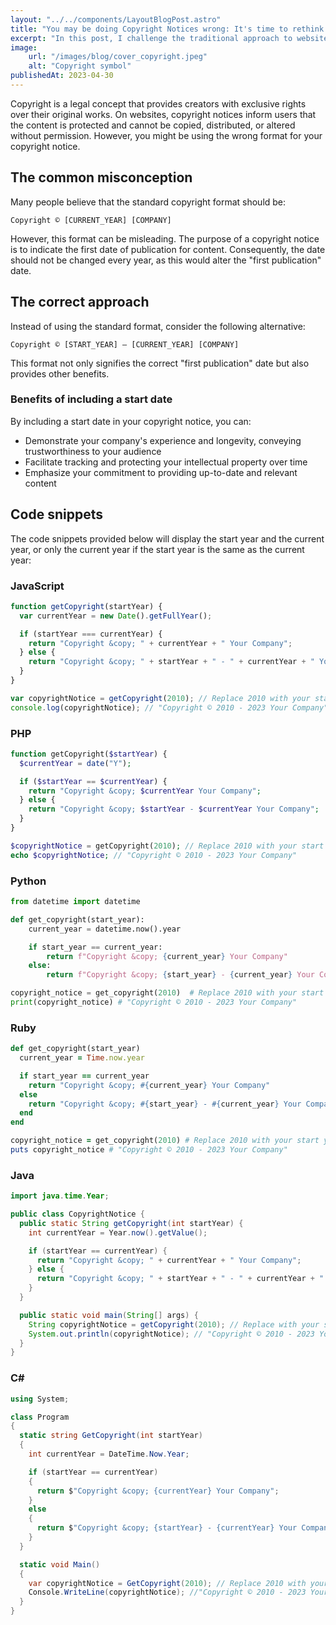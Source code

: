 ```yaml
---
layout: "../../components/LayoutBlogPost.astro"
title: "You may be doing Copyright Notices wrong: It's time to rethink your approach"
excerpt: "In this post, I challenge the traditional approach to website copyright notices, arguing that many may be using the incorrect format. I suggest shifting from the common format of Copyright © [CURRENT_YEAR] [COMPANY] to Copyright © [START_YEAR] – [CURRENT_YEAR] [COMPANY], thus correctly representing the original publication date and offering additional benefits."
image:
    url: "/images/blog/cover_copyright.jpeg"
    alt: "Copyright symbol"
publishedAt: 2023-04-30
---
```


Copyright is a legal concept that provides creators with exclusive rights over their original works. On websites, copyright notices inform users that the content is protected and cannot be copied, distributed, or altered without permission. However, you might be using the wrong format for your copyright notice.

## The common misconception
Many people believe that the standard copyright format should be:

`Copyright © [CURRENT_YEAR] [COMPANY]`

However, this format can be misleading. The purpose of a copyright notice is to indicate the first date of publication for content. Consequently, the date should not be changed every year, as this would alter the "first publication" date.

## The correct approach
Instead of using the standard format, consider the following alternative:

`Copyright © [START_YEAR] – [CURRENT_YEAR] [COMPANY]`

This format not only signifies the correct "first publication" date but also provides other benefits.

### Benefits of including a start date
By including a start date in your copyright notice, you can:
- Demonstrate your company's experience and longevity, conveying trustworthiness to your audience
- Facilitate tracking and protecting your intellectual property over time
- Emphasize your commitment to providing up-to-date and relevant content

## Code snippets
The code snippets provided below will display the start year and the current year, or only the current year if the start year is the same as the current year:

### JavaScript
```js
function getCopyright(startYear) {
  var currentYear = new Date().getFullYear();

  if (startYear === currentYear) {
    return "Copyright &copy; " + currentYear + " Your Company";
  } else {
    return "Copyright &copy; " + startYear + " - " + currentYear + " Your Company";
  }
}

var copyrightNotice = getCopyright(2010); // Replace 2010 with your start year
console.log(copyrightNotice); // "Copyright © 2010 - 2023 Your Company"
```

### PHP
```php
function getCopyright($startYear) {
  $currentYear = date("Y");

  if ($startYear == $currentYear) {
    return "Copyright &copy; $currentYear Your Company";
  } else {
    return "Copyright &copy; $startYear - $currentYear Your Company";
  }
}

$copyrightNotice = getCopyright(2010); // Replace 2010 with your start year
echo $copyrightNotice; // "Copyright © 2010 - 2023 Your Company"
```

### Python
```python
from datetime import datetime

def get_copyright(start_year):
    current_year = datetime.now().year

    if start_year == current_year:
        return f"Copyright &copy; {current_year} Your Company"
    else:
        return f"Copyright &copy; {start_year} - {current_year} Your Company"

copyright_notice = get_copyright(2010)  # Replace 2010 with your start year
print(copyright_notice) # "Copyright © 2010 - 2023 Your Company"
```

### Ruby
```ruby
def get_copyright(start_year)
  current_year = Time.now.year

  if start_year == current_year
    return "Copyright &copy; #{current_year} Your Company"
  else
    return "Copyright &copy; #{start_year} - #{current_year} Your Company"
  end
end

copyright_notice = get_copyright(2010) # Replace 2010 with your start year
puts copyright_notice # "Copyright © 2010 - 2023 Your Company"
```

### Java
```java
import java.time.Year;

public class CopyrightNotice {
  public static String getCopyright(int startYear) {
    int currentYear = Year.now().getValue();

    if (startYear == currentYear) {
      return "Copyright &copy; " + currentYear + " Your Company";
    } else {
      return "Copyright &copy; " + startYear + " - " + currentYear + " Your Company";
    }
  }

  public static void main(String[] args) {
    String copyrightNotice = getCopyright(2010); // Replace with your start year
    System.out.println(copyrightNotice); // "Copyright © 2010 - 2023 Your Company"
  }
}
```

### C#
```csharp
using System;

class Program
{
  static string GetCopyright(int startYear)
  {
    int currentYear = DateTime.Now.Year;

    if (startYear == currentYear)
    {
      return $"Copyright &copy; {currentYear} Your Company";
    }
    else
    {
      return $"Copyright &copy; {startYear} - {currentYear} Your Company";
    }
  }

  static void Main()
  {
    var copyrightNotice = GetCopyright(2010); // Replace 2010 with your start year
    Console.WriteLine(copyrightNotice); //"Copyright © 2010 - 2023 Your Company"
  }
}
```